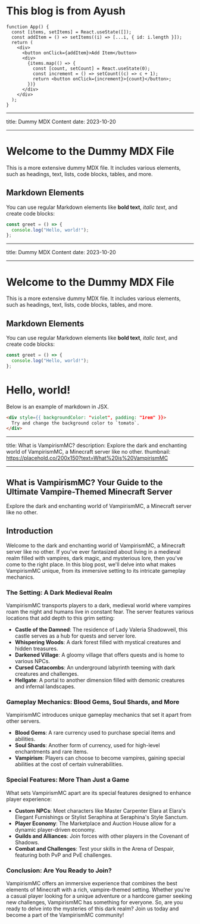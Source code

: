 # This blog is from Ayush

```tsx
function App() {
  const [items, setItems] = React.useState([]);
  const addItem = () => setItems((i) => [...i, { id: i.length }]);
  return (
    <div>
      <button onClick={addItem}>Add Item</button>
      <div>
        {items.map(() => {
          const [count, setCount] = React.useState(0);
          const increment = () => setCount((c) => c + 1);
          return <button onClick={increment}>{count}</button>;
        })}
      </div>
    </div>
  );
}
```

---

title: Dummy MDX Content
date: 2023-10-20

---

# Welcome to the Dummy MDX File

This is a more extensive dummy MDX file. It includes various elements, such as headings, text, lists, code blocks, tables, and more.

## Markdown Elements

You can use regular Markdown elements like **bold text**, _italic text_, and create code blocks:

```javascript
const greet = () => {
  console.log("Hello, world!");
};
```

---

title: Dummy MDX Content
date: 2023-10-20

---

# Welcome to the Dummy MDX File

This is a more extensive dummy MDX file. It includes various elements, such as headings, text, lists, code blocks, tables, and more.

## Markdown Elements

You can use regular Markdown elements like **bold text**, _italic text_, and create code blocks:

```javascript
const greet = () => {
  console.log("Hello, world!");
};
```

# Hello, world!

Below is an example of markdown in JSX.

```html
<div style={{ backgroundColor: "violet", padding: "1rem" }}>
  Try and change the background color to `tomato`.
</div>
```

---

title: What is VampirismMC?
description: Explore the dark and enchanting world of VampirismMC, a Minecraft server like no other.
thumbnail: https://placehold.co/200x150?text=What%20is%20VampirismMC

---

## What is VampirismMC? Your Guide to the Ultimate Vampire-Themed Minecraft Server

Explore the dark and enchanting world of VampirismMC, a Minecraft server like no other.

## Introduction

Welcome to the dark and enchanting world of VampirismMC, a Minecraft server like no other. If you've ever fantasized about living in a medieval realm filled with vampires, dark magic, and mysterious lore, then you've come to the right place. In this blog post, we'll delve into what makes VampirismMC unique, from its immersive setting to its intricate gameplay mechanics.

### The Setting: A Dark Medieval Realm

VampirismMC transports players to a dark, medieval world where vampires roam the night and humans live in constant fear. The server features various locations that add depth to this grim setting:

- **Castle of the Damned**: The residence of Lady Valeria Shadowveil, this castle serves as a hub for quests and server lore.
- **Whispering Woods**: A dark forest filled with mystical creatures and hidden treasures.
- **Darkened Village**: A gloomy village that offers quests and is home to various NPCs.
- **Cursed Catacombs**: An underground labyrinth teeming with dark creatures and challenges.
- **Hellgate**: A portal to another dimension filled with demonic creatures and infernal landscapes.

### Gameplay Mechanics: Blood Gems, Soul Shards, and More

VampirismMC introduces unique gameplay mechanics that set it apart from other servers.

- **Blood Gems**: A rare currency used to purchase special items and abilities.
- **Soul Shards**: Another form of currency, used for high-level enchantments and rare items.
- **Vampirism**: Players can choose to become vampires, gaining special abilities at the cost of certain vulnerabilities.

### Special Features: More Than Just a Game

What sets VampirismMC apart are its special features designed to enhance player experience:

- **Custom NPCs**: Meet characters like Master Carpenter Elara at Elara's Elegant Furnishings or Stylist Seraphina at Seraphina's Style Sanctum.
- **Player Economy**: The Marketplace and Auction House allow for a dynamic player-driven economy.
- **Guilds and Alliances**: Join forces with other players in the Covenant of Shadows.
- **Combat and Challenges**: Test your skills in the Arena of Despair, featuring both PvP and PvE challenges.

### Conclusion: Are You Ready to Join?

VampirismMC offers an immersive experience that combines the best elements of Minecraft with a rich, vampire-themed setting. Whether you're a casual player looking for a unique adventure or a hardcore gamer seeking new challenges, VampirismMC has something for everyone.
So, are you ready to delve into the mysteries of this dark realm? Join us today and become a part of the VampirismMC community!
